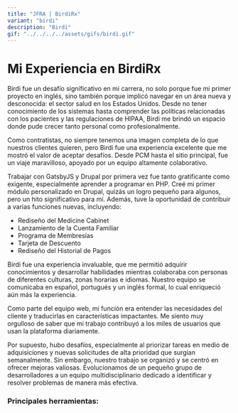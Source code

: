 ```yaml
---
title: "JFRA | BirdiRx"
variant: "birdi"
description: "Birdi"
gif: "../../../../assets/gifs/birdi.gif"
---
```




# Mi Experiencia en BirdiRx

Birdi fue un desafío significativo en mi carrera, no solo porque fue mi primer proyecto en inglés, sino también porque implicó navegar en un área nueva y desconocida: el sector salud en los Estados Unidos. Desde no tener conocimiento de los sistemas hasta comprender las políticas relacionadas con los pacientes y las regulaciones de HIPAA, Birdi me brindó un espacio donde pude crecer tanto personal como profesionalmente.

Como contratistas, no siempre tenemos una imagen completa de lo que nuestros clientes quieren, pero Birdi fue una experiencia excelente que me mostró el valor de aceptar desafíos. Desde PCM hasta el sitio principal, fue un viaje maravilloso, apoyado por un equipo altamente colaborativo.

Trabajar con GatsbyJS y Drupal por primera vez fue tanto gratificante como exigente, especialmente aprender a programar en PHP. Creé mi primer módulo personalizado en Drupal, quizás un logro pequeño para algunos, pero un hito significativo para mí. Además, tuve la oportunidad de contribuir a varias funciones nuevas, incluyendo:

- Rediseño del Medicine Cabinet
- Lanzamiento de la Cuenta Familiar
- Programa de Membresías
- Tarjeta de Descuento
- Rediseño del Historial de Pagos

Birdi fue una experiencia invaluable, que me permitió adquirir conocimientos y desarrollar habilidades mientras colaboraba con personas de diferentes culturas, zonas horarias e idiomas. Nuestro equipo se comunicaba en español, portugués y un inglés formal, lo cual enriqueció aún más la experiencia.

Como parte del equipo web, mi función era entender las necesidades del cliente y traducirlas en características impactantes. Me siento muy orgulloso de saber que mi trabajo contribuyó a los miles de usuarios que usan la plataforma diariamente.

Por supuesto, hubo desafíos, especialmente al priorizar tareas en medio de adquisiciones y nuevas solicitudes de alta prioridad que surgían semanalmente. Sin embargo, nuestro trabajo se organizó y se centró en ofrecer mejoras valiosas. Evolucionamos de un pequeño grupo de desarrolladores a un equipo multidisciplinario dedicado a identificar y resolver problemas de manera más efectiva.

### Principales herramientas:
<TechList company="birdi"/>
<Slider format="image" data={birdiPhotos} type="birdi"/>